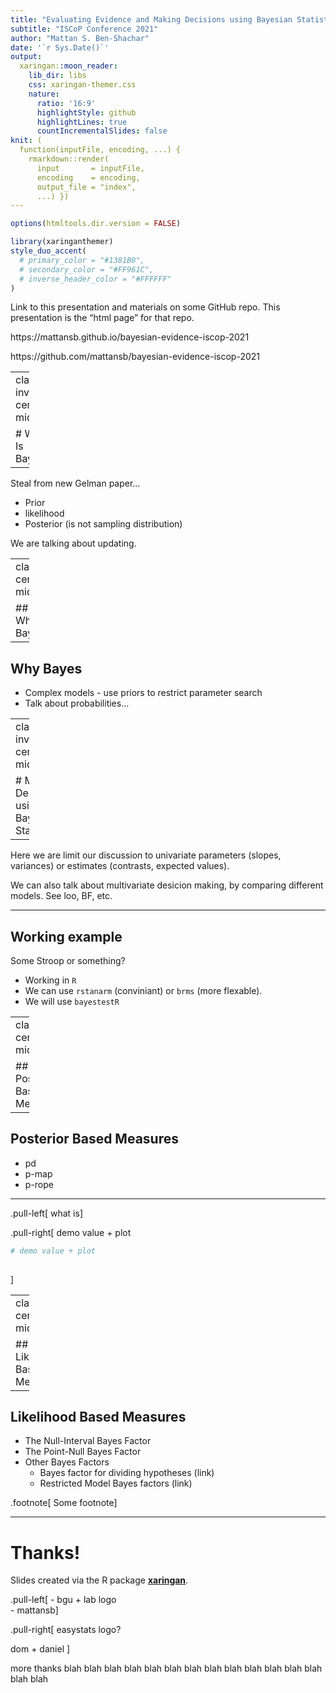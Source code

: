 ```yaml
---
title: "Evaluating Evidence and Making Decisions using Bayesian Statistics"
subtitle: "ISCoP Conference 2021"  
author: "Mattan S. Ben-Shachar"
date: '`r Sys.Date()`'
output:
  xaringan::moon_reader:
    lib_dir: libs
    css: xaringan-themer.css
    nature:
      ratio: '16:9'
      highlightStyle: github
      highlightLines: true
      countIncrementalSlides: false
knit: (
  function(inputFile, encoding, ...) { 
    rmarkdown::render( 
      input       = inputFile, 
      encoding    = encoding,
      output_file = "index", 
      ...) })
---
```


```r
options(htmltools.dir.version = FALSE)
```

```r
library(xaringanthemer)
style_duo_accent(
  # primary_color = "#1381B0",
  # secondary_color = "#FF961C",
  # inverse_header_color = "#FFFFFF"
)
```


Link to this presentation and materials on some GitHub repo.
This presentation is the "html page" for that repo.

https://mattansb.github.io/bayesian-evidence-iscop-2021

https://github.com/mattansb/bayesian-evidence-iscop-2021

---
class: inverse, center, middle

# What Is Bayes

---

Steal from new Gelman paper...

- Prior
- likelihood
- Posterior (is not sampling distribution)

We are talking about updating.

---
class: center, middle

## Why Bayes

---

## Why Bayes

- Complex models - use priors to restrict parameter search
- Talk about probabilities...


---
class: inverse, center, middle

# Making Decisions using Bayesian Statistics

---

Here we are limit our discussion to univariate parameters (slopes, variances) or estimates (contrasts, expected values).

We can also talk about multivariate desicion making, by comparing different models. See loo, BF, etc.

---

## Working example

Some Stroop or something?

- Working in `R`
- We can use `rstanarm` (conviniant) or `brms` (more flexable).
- We will use `bayestestR`

---
class: center, middle

## Posterior Based Measures

---


## Posterior Based Measures

- pd
- p-map
- p-rope

---

.pull-left[
what is
]


.pull-right[
demo value + plot

```r
# demo value + plot
 
```

]


---
class: center, middle

## Likelihood Based Measures

---

## Likelihood Based Measures

- The Null-Interval Bayes Factor
- The Point-Null Bayes Factor
- Other Bayes Factors
  - Bayes factor for dividing hypotheses (link)
  - Restricted Model Bayes factors (link)

.footnote[
Some footnote
]

---

# Thanks!

Slides created via the R package [**xaringan**](https://github.com/yihui/xaringan).

.pull-left[
- bgu + lab logo  
- mattansb
]


.pull-right[
easystats logo?

dom + daniel
]


more thanks blah blah blah blah blah blah blah blah blah blah blah blah blah blah blah
